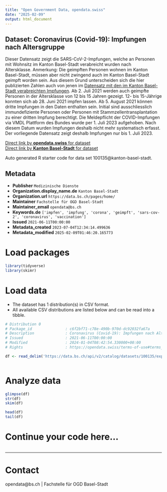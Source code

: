 ```yaml
---
title: "Open Government Data, opendata.swiss"
date: "2025-02-09"
output: html_document
---
```


## Dataset: Coronavirus (Covid-19): Impfungen nach Altersgruppe

Dieser Datensatz zeigt die SARS-CoV-2-Impfungen, welche an Personen mit Wohnsitz im Kanton Basel-Stadt verabreicht wurden nach Altersklasse. Anmerkung: Die geimpften Personen wohnen im Kanton Basel-Stadt, müssen aber nicht zwingend auch im Kanton Basel-Stadt geimpft worden sein. Aus diesem Grund unterscheiden sich die hier publizierten Zahlen auch von jenen im [Datensatz mit den im Kanton Basel-Stadt verabreichten Impfungen](https://data.bs.ch/explore/dataset/100111/). Ab 2. Juli 2021 werden auch geimpfte Personen in der Altersklasse von 12 bis 15 Jahren gezeigt. 12- bis 15-Jährige konnten sich ab 28. Juni 2021 impfen lassen.
Ab 5. August 2021 können dritte Impfungen in den Daten enthalten sein. Initial sind ausschliesslich immundefiziente Personen oder Personen mit Stammzellentransplantation zu einer dritten Impfung berechtigt. Die Meldepflicht der COVID-Impfungen via VMDL Plattform des Bundes wurde per 1. Juli 2023 aufgehoben. Nach diesem Datum wurden Impfungen deshalb nicht mehr systematisch erfasst. Der vorliegende Datensatz zeigt deshalb Impfungen nur bis 1. Juli 2023. 

[Direct link by **opendata.swiss** for dataset](https://opendata.swiss/de/dataset/coronavirus-covid-19-impfungen-nach-altersgruppe)<br>
[Direct link by **Kanton Basel-Stadt** for dataset](https://data.bs.ch/explore/dataset/100135/)

Auto generated R starter code for data set 100135@kanton-basel-stadt.

## Metadata

- **Publisher** `Medizinische Dienste`
- **Organization.display_name.de** `Kanton Basel-Stadt`
- **Organization.url** `https://data.bs.ch/pages/home/`
- **Maintainer** `Fachstelle für OGD Basel-Stadt`
- **Maintainer_email** `opendata@bs.ch`
- **Keywords.de** `['impfen', 'impfung', 'corona', 'geimpft', 'sars-cov-2', 'coronavirus', 'vaccination']`
- **Issued** `2021-06-11T00:00:00`
- **Metadata_created** `2023-07-04T12:34:14.499636`
- **Metadata_modified** `2025-02-09T01:46:20.165773`


# Load packages

```r

library(tidyverse)
library(skimr)

```

# Load data

-   The dataset has 1 distribution(s) in CSV format.
-   All available CSV distributions are listed below and can be read into a tibble.

```r

# Distribution 0
# Package_id               : c6f2bf71-c78e-490b-970d-dc92032fa67a
# Description              : Coronavirus (Covid-19): Impfungen nach Altersgruppe (csv)
# Issued                   : 2021-06-11T00:00:00
# Modified                 : 2024-01-04T08:42:54.330000+00:00
# Rights                   : https://opendata.swiss/terms-of-use#terms_by

df <- read_delim('https://data.bs.ch/api/v2/catalog/datasets/100135/exports/csv?use_labels=true')



```

# Analyze data

```r

glimpse(df)
str(df)
skim(df)

head(df)
tail(df)

```

# Continue your code here...

```r

```

------------------------------------------------------------------------

# Contact

opendata@bs.ch | Fachstelle für OGD Basel-Stadt
